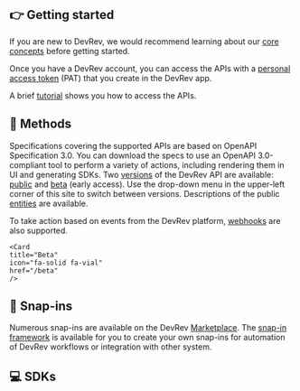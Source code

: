 ## 👉 Getting started

If you are new to DevRev, we would recommend learning about our [core concepts](https://docs.devrev.ai/intro) before getting started.

Once you have a DevRev account, you can access the APIs with a [personal access token](/about/authentication) (PAT) that you create in the DevRev app.

A brief [tutorial](/about/getting-started) shows you how to access the APIs.

## 🧬 Methods

Specifications covering the supported APIs are based on OpenAPI Specification 3.0. You can download the specs to use an OpenAPI 3.0-compliant tool to perform a variety of actions, including rendering them in UI and generating SDKs. Two [versions](/about/versioning) of the DevRev API are available: [public](/public) and [beta](/beta) (early access). Use the drop-down menu in the upper-left corner of this site to switch between versions. Descriptions of the public [entities](/about/entities) are available.

To take action based on events from the DevRev platform, [webhooks](/guides/getting-started-with-webhooks) are also supported.
<Cards>
    <Card
    title="Public"
    icon="fa-solid fa-code"
    href="/public"
    />

    <Card
    title="Beta"
    icon="fa-solid fa-vial"
    href="/beta"
    />
</Cards>

## 🧩 Snap-ins

Numerous snap-ins are available on the DevRev [Marketplace](https://devrev.ai/marketplace). The [snap-in framework](/snap-in-development/concepts) is available for you to create your own snap-ins for automation of DevRev workflows or integration with other system.

## 💻 SDKs

<Cards>
    <Card
    title="PLuG SDK"
    icon="fa-solid fa-message"
    href="/sdks/plug/overview"
    />
</Cards>
